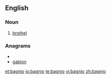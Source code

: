 ==English==

===Noun===
{{infl|en|noun}}
#[[brothel]]

===Anagrams===
* {{alphagram|abgino}}
* [[gabion#English|gabion]]

[[et:bagnio]]
[[io:bagnio]]
[[te:bagnio]]
[[vi:bagnio]]
[[zh:bagnio]]